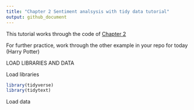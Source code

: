 ```yaml
---
title: "Chapter 2 Sentiment analsysis with tidy data tutorial"
output: github_document
---
```


This tutorial works through the code of [Chapter 2](https://www.tidytextmining.com/sentiment)

For further practice, work through the other example in your repo for today (Harry Potter)


LOAD LIBRARIES AND DATA

Load libraries 
```r
library(tidyverse)
library(tidytext)
```

Load data
```r

```

